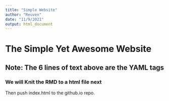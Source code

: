 ---
title: "Simple Website"
author: "Reuven"
date: "11/9/2021"
output: html_document
---

# The Simple Yet Awesome Website
## Note: The 6 lines of text above are the YAML tags
### We will Knit the RMD to a html file next 
Then push index.html to the github.io repo.



